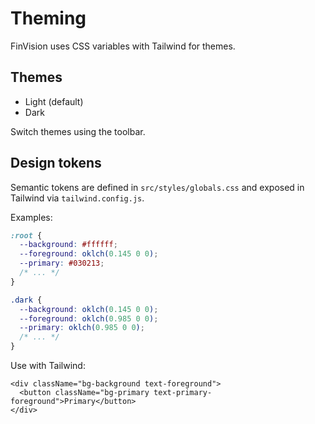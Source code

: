 
<Meta title="Foundations/Theming" />

# Theming

FinVision uses CSS variables with Tailwind for themes.

## Themes

- Light (default)
- Dark

Switch themes using the toolbar.

## Design tokens

Semantic tokens are defined in `src/styles/globals.css` and exposed in Tailwind via `tailwind.config.js`.

Examples:

```css
:root {
  --background: #ffffff;
  --foreground: oklch(0.145 0 0);
  --primary: #030213;
  /* ... */
}

.dark {
  --background: oklch(0.145 0 0);
  --foreground: oklch(0.985 0 0);
  --primary: oklch(0.985 0 0);
  /* ... */
}
```

Use with Tailwind:

```tsx
<div className="bg-background text-foreground">
  <button className="bg-primary text-primary-foreground">Primary</button>
</div>
```
